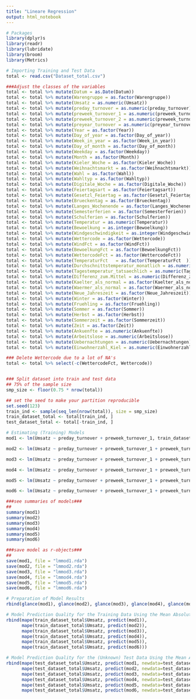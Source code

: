 ---
title: "Lineare Regression"
output: html_notebook
---

```{r}
# Packages
library(dplyr)s
library(readr)
library(lubridate)
library(broom)
library(Metrics)
```


```{r}
# Importing Training and Test Data
total <- read.csv("Dataset_total.csv")

###Adjust the classes of the variables
total <- total %>% mutate(Datum = as.Date(Datum))
total <- total %>% mutate(Warengruppe = as.factor(Warengruppe))
total <- total %>% mutate(Umsatz = as.numeric(Umsatz))
total <- total %>% mutate(preday_turnover = as.numeric(preday_turnover))
total <- total %>% mutate(preweek_turnover_1 = as.numeric(preweek_turnover_1))
total <- total %>% mutate(preweek_turnover_2 = as.numeric(preweek_turnover_2))
total <- total %>% mutate(preyear_turnover = as.numeric(preyear_turnover))
total <- total %>% mutate(Year = as.factor(Year))
total <- total %>% mutate(Day_of_year = as.factor(Day_of_year))
total <- total %>% mutate(Week_in_year = as.factor(Week_in_year))
total <- total %>% mutate(Day_of_month = as.factor(Day_of_month))
total <- total %>% mutate(Weekday = as.factor(Weekday))
total <- total %>% mutate(Month = as.factor(Month))
total <- total %>% mutate(Kieler_Woche = as.factor(Kieler_Woche))
total <- total %>% mutate(Weihnachtsmarkt = as.factor(Weihnachtsmarkt))
total <- total %>% mutate(Wahl = as.factor(Wahl))
total <- total %>% mutate(Wahltyp = as.factor(Wahltyp))
total <- total %>% mutate(Digitale_Woche = as.factor(Digitale_Woche))
total <- total %>% mutate(Feiertagsart = as.factor(Feiertagsart))
total <- total %>% mutate(Gesetzl_Feiertag = as.factor(Gesetzl_Feiertag))
total <- total %>% mutate(Brueckentag = as.factor(Brueckentag))
total <- total %>% mutate(Langes_Wochenende = as.factor(Langes_Wochenende))
total <- total %>% mutate(Semesterferien = as.factor(Semesterferien))
total <- total %>% mutate(Schulferien = as.factor(Schulferien))
total <- total %>% mutate(Temperatur = as.numeric(Temperatur))
total <- total %>% mutate(Bewoelkung = as.integer(Bewoelkung))
total <- total %>% mutate(Windgeschwindigkeit = as.integer(Windgeschwindigkeit))
total <- total %>% mutate(Wettercode = as.factor(Wettercode))
total <- total %>% mutate(WindFct = as.factor(WindFct))
total <- total %>% mutate(BewoelkungFct = as.factor(BewoelkungFct))
total <- total %>% mutate(WettercodeFct = as.factor(WettercodeFct))
total <- total %>% mutate(TemperaturFct   = as.factor(TemperaturFct  ))
total <- total %>% mutate(Durchschnittstemperatur_monatlich = as.numeric(Durchschnittstemperatur_monatlich))
total <- total %>% mutate(Tagestemperatur_tatsaechlich = as.numeric(Tagestemperatur_tatsaechlich))
total <- total %>% mutate(Differenz_zum.Mittel = as.numeric(Differenz_zum.Mittel))
total <- total %>% mutate(Kaelter_als_normal = as.factor(Kaelter_als_normal))
total <- total %>% mutate(Waermer_als_normal = as.factor(Waermer_als_normal))
total <- total %>% mutate(Neue_Jahreszeit = as.factor(Neue_Jahreszeit))
total <- total %>% mutate(Winter = as.factor(Winter))
total <- total %>% mutate(Fruehling = as.factor(Fruehling))
total <- total %>% mutate(Sommer = as.factor(Sommer))
total <- total %>% mutate(Herbst = as.factor(Herbst))
total <- total %>% mutate(Sommerzeit = as.factor(Sommerzeit))
total <- total %>% mutate(Zeit = as.factor(Zeit))
total <- total %>% mutate(Ankuenfte = as.numeric(Ankuenfte))
total <- total %>% mutate(Arbeitslose = as.numeric(Arbeitslose))
total <- total %>% mutate(Uebernachtungen = as.numeric(Uebernachtungen))
total <- total %>% mutate(Einwohnerzahl_Kiel = as.numeric(Einwohnerzahl_Kiel))
```


```{r}
### Delete Wettercode due to a lot of NA's
total <- total %>% select(-c(WettercodeFct, Wettercode))


### Split dataset into train and test data
## 75% of the sample size
smp_size <- floor(0.75 * nrow(total))

## set the seed to make your partition reproducible
set.seed(123)
train_ind <- sample(seq_len(nrow(total)), size = smp_size)
train_dataset_total <- total[train_ind, ]
test_dataset_total <- total[-train_ind, ]
```


```{r}
# Estimating (Training) Models
mod1 <- lm(Umsatz ~ preday_turnover + preweek_turnover_1, train_dataset_total )

mod2 <- lm(Umsatz ~ preday_turnover + preweek_turnover_1 + preweek_turnover_2 + preyear_turnover + Weekday, train_dataset_total)

mod3 <- lm(Umsatz ~ preday_turnover + preweek_turnover_1 + preweek_turnover_2 + preyear_turnover + Weekday + Kieler_Woche + Schulferien + Semesterferien, train_dataset_total)

mod4 <- lm(Umsatz ~ preday_turnover + preweek_turnover_1 + preweek_turnover_2 + preyear_turnover + Weekday + Kieler_Woche + Schulferien + Semesterferien + WindFct + BewoelkungFct + TemperaturFct, train_dataset_total)

mod5 <- lm(Umsatz ~ preday_turnover + preweek_turnover_1 + preweek_turnover_2 + preyear_turnover + Weekday + Kieler_Woche + Schulferien + Semesterferien + WindFct + BewoelkungFct + TemperaturFct + Waermer_als_normal + Kaelter_als_normal, train_dataset_total)

mod6 <- lm(Umsatz ~ preday_turnover + preweek_turnover_1 + preweek_turnover_2 + preyear_turnover + Weekday + Kieler_Woche + Schulferien + Semesterferien + WindFct + BewoelkungFct + TemperaturFct + Waermer_als_normal + Kaelter_als_normal + Ankuenfte + Uebernachtungen, train_dataset_total)

```


```{r}
###see summaries of models###
##
summary(mod1)
summary(mod2)
summary(mod3)
summary(mod4)
summary(mod5)
summary(mod6)

###save model as r-objects###
##
save(mod1, file = "lmmod1.rda")
save(mod2, file = "lmmod2.rda")
save(mod3, file = "lmmod3.rda")
save(mod4, file = "lmmod4.rda")
save(mod5, file = "lmmod5.rda")
save(mod6, file = "lmmod6.rda")
```

```{r}
# Preparation of Model Results
rbind(glance(mod1), glance(mod2), glance(mod3), glance(mod4), glance(mod5), glance(mod6))
```


```{r}
# Model Prediction Quality for the Training Data Using the Mean Absolute Percentage Error
rbind(mape(train_dataset_total$Umsatz, predict(mod1)),
      mape(train_dataset_total$Umsatz, predict(mod2)),
      mape(train_dataset_total$Umsatz, predict(mod3)),
      mape(train_dataset_total$Umsatz, predict(mod4)),
      mape(train_dataset_total$Umsatz, predict(mod5)),
      mape(train_dataset_total$Umsatz, predict(mod6)))
```


```{r}
# Model Prediction Quality for the (Unknown) Test Data Using the Mean Absolute Percentage Error
rbind(mape(test_dataset_total$Umsatz, predict(mod1, newdata=test_dataset_total)),
      mape(test_dataset_total$Umsatz, predict(mod2, newdata=test_dataset_total)),
      mape(test_dataset_total$Umsatz, predict(mod3, newdata=test_dataset_total)),
      mape(test_dataset_total$Umsatz, predict(mod4, newdata=test_dataset_total)),
      mape(test_dataset_total$Umsatz, predict(mod5, newdata=test_dataset_total)),
      mape(test_dataset_total$Umsatz, predict(mod6, newdata=test_dataset_total)))
```


